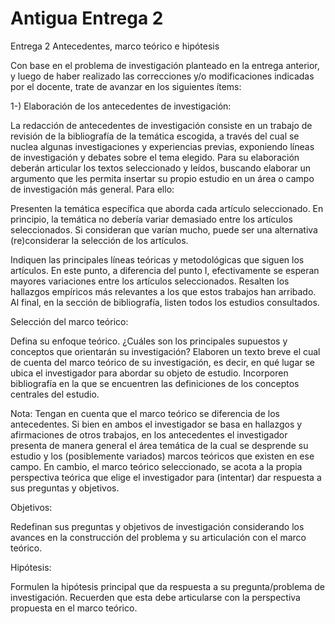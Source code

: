 # Antigua Entrega 2

Entrega 2
Antecedentes, marco teórico e hipótesis



Con base en el problema de investigación planteado en la entrega anterior, y luego de haber realizado las correcciones y/o modificaciones indicadas por el docente, trate de avanzar en los siguientes ítems:

1-) Elaboración de los antecedentes de investigación:

La redacción de antecedentes de investigación consiste en un trabajo de revisión de la bibliografía de la temática escogida, a través del cual se nuclea algunas investigaciones y experiencias previas, exponiendo líneas de investigación y debates sobre el tema elegido. Para su elaboración deberán articular los textos seleccionado y leídos, buscando elaborar un argumento que les permita insertar su propio estudio en un área o campo de investigación más general. Para ello:

Presenten la temática específica que aborda cada artículo seleccionado. En principio, la temática no debería variar demasiado entre los artículos seleccionados. Si consideran que varían mucho, puede ser una alternativa (re)considerar la selección de los artículos.

Indiquen las principales líneas teóricas y metodológicas que siguen los artículos. En este punto, a diferencia del punto I, efectivamente se esperan mayores variaciones entre los artículos seleccionados.
Resalten los hallazgos empíricos más relevantes a los que estos trabajos han arribado.
Al final, en la sección de bibliografía, listen todos los estudios consultados.






Selección del marco teórico:

Defina su enfoque teórico. ¿Cuáles son los principales supuestos y conceptos que orientarán su investigación? Elaboren un texto breve el cual de cuenta del marco teórico de su investigación, es decir, en qué lugar se ubica el investigador para abordar su objeto de estudio. Incorporen bibliografía en la que se encuentren las definiciones de los conceptos centrales del estudio.


Nota: Tengan en cuenta que el marco teórico se diferencia de los antecedentes. Si bien en ambos el investigador se basa en hallazgos y afirmaciones de otros trabajos, en los antecedentes el investigador presenta de manera general el área temática de la cual se desprende su estudio y los (posiblemente variados) marcos teóricos que existen en ese campo. En cambio, el marco teórico seleccionado, se acota a la propia perspectiva teórica que elige el investigador para (intentar) dar respuesta a sus preguntas y objetivos.

Objetivos:

Redefinan sus preguntas y objetivos de investigación considerando los avances en la construcción del problema y su articulación con el marco teórico.


Hipótesis:

Formulen la hipótesis principal que da respuesta a su pregunta/problema de investigación. Recuerden que esta debe articularse con la perspectiva propuesta en el marco teórico.

